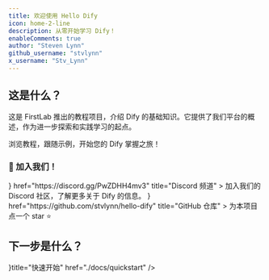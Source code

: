 ```yaml
---
title: 欢迎使用 Hello Dify
icon: home-2-line
description: 从零开始学习 Dify！
enableComments: true
author: "Steven Lynn"
github_username: "stvlynn"
x_username: "Stv_Lynn"
---
```


## 这是什么？

这是 FirstLab 推出的教程项目，介绍 Dify 的基础知识。它提供了我们平台的概述，作为进一步探索和实践学习的起点。

浏览教程，跟随示例，开始您的 Dify 掌握之旅！

### 👋 加入我们！

<Cards>
  <Card 
    icon={<i className="ri-discord-fill ri-lg" />} 
    href="https://discord.gg/PwZDHH4mv3" 
    title="Discord 频道"
  >
    加入我们的 Discord 社区，了解更多关于 Dify 的信息。
  </Card>
  <Card 
    icon={<i className="ri-github-fill ri-lg" />} 
    href="https://github.com/stvlynn/hello-dify" 
    title="GitHub 仓库"
  >
    为本项目点一个 star ⭐
  </Card>
</Cards>

## 下一步是什么？

<Cards>
  <Card icon={<i className="ri-send-plane-line" />}title="快速开始" href="./docs/quickstart" />
</Cards> 